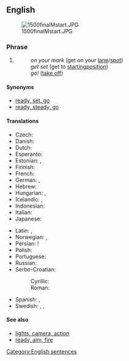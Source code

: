 ==English==

[[Image:1500finalMstart.JPG|thumb]]

===Phrase===
{{en-phrase|[[on]] [[your]] [[mark]], [[get]] [[set]], [[go]]!}}

# {{context|sports|lang=en}} {{non-gloss definition|A three-command start when [[racing]]:}}
#: ''on your mark'' (get on your [[lane]]/[[spot]])
#: ''get set'' (get to [[starting ]][[position]])
#: ''go!'' ([[take off]])

====Synonyms====
* [[ready, set, go]]
* [[ready, steady, go]]

====Translations====
{{rftrans}}
{{trans-top|three-command start of racing}}
* Czech: {{t|cs|připravit se, pozor, start!}}
* Danish: {{t|da|klar, parat, start}}
* Dutch: {{t|nl|op uw plaatsen, klaar, af!}}
* Esperanto: {{t|eo|atentu, pretu, ek}}
* Estonian: {{t|et|kohtadele, valmisolla, läks}}, {{t|et|tähelepanu, valmisolla, läks}}
* Finnish: {{t|fi|paikoillenne, valmiina, nyt}}
* French: {{t+|fr|à vos marques, prêts, partez}}
* German: {{t+|de|auf die Plätze, fertig, los}}, {{t+|de|Achtung, fertig, los}}
* Hebrew: {{t|he|למקומות, היכון, צא!|tr=la-mekomot, hikkon, tse!|sc=Hebr}}
* Hungarian: {{t|hu|felkészülni, vigyázz, rajt}}, {{t|hu|vigyázz, kész, rajt}}
* Icelandic: {{t|is|tilbúinn, viðbúinn, af stað|m}}, {{t|is|tilbúin, viðbúin, af stað|f}}
* Indonesian: {{t|id|bersedia, siap, ya}}
* Italian: {{t|it|pronti, partenza, via!}}
* Japanese: {{t|ja|位置について、用意、ドン!|tr=ichi-ni tsuite, yōi, don!|sc=Jpan}}
{{trans-mid}}
* Latin: {{t|la|in tuis vestigiis, parāte, īte}}, {{t|la|parāte, dēstituite, īte}}
* Norwegian: {{t|no|klar, ferdig, gå}}, {{t|no|klare, ferdige, gå|p}}
* Persian: {{t|fa|بجای خود،آماده، حرکت}}!
* Polish: {{t|pl|na miejsca, gotowi, start!}}
* Portuguese: {{t|pt|preparar, apontar, fogo}}
* Russian: {{t|ru|на старт, внимание, марш!|tr=na stárt, vnimánije, marš!}}
* Serbo-Croatian:
*: Cyrillic: {{t|sh|припрема, позор, сад!|sc=Cyrl}}
*: Roman: {{t|sh|priprema, pozor, sad!}}
* Spanish: {{t|es|en sus marcas, listos, fuera|alt=¡en sus marcas, listos, fuera!}}, {{t|es|preparados, listos, ya|alt=preparados, listos, ¡ya!}}
* Swedish: {{t|sv|på era platser, färdiga, gå}}, {{t|sv|klara, färdiga, gå}}, {{t|sv|klara, färdiga, kör}}
{{trans-bottom}}

====See also====
* [[lights, camera, action]]
* [[ready, aim, fire]]

[[Category:English sentences]]